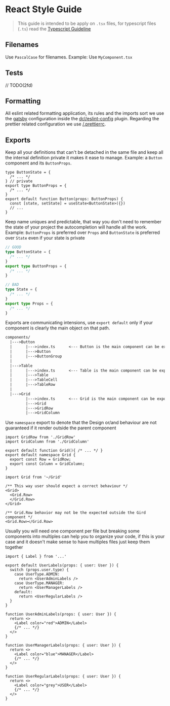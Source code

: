 
<Meta title="Guidelines/React" />

# React Style Guide

> This guide is intended to be apply on `.tsx` files, for typescript files (`.ts`) read the [Typescript Guideline](./?path=/docs/guidelines-typescript--docs)

## Filenames

Use `PascalCase` for filenames. Example: Use `MyComponent.tsx`

## Tests

// TODO(2fd)

## Formatting

All eslint related formatting application, its rules and the imports sort we use the [gatsby](https://github.com/decentraland/eslint-config/blob/main/gatsby.js) configuration inside the [dcl/eslint-config](https://github.com/decentraland/eslint-config) plugin.
Regarding the prettier related configuration we use [/.prettierrc](../../.prettierrc).

## Exports

Keep all your definitions that can't be detached in the same file and keep all the internal definition private it makes it ease to manage. Example: a `Button` component and its `ButtonProps`.

```tsx
type ButtonState = {
  /* ... */
} // private
export type ButtonProps = {
  /* ... */
}
export default function Button(props: ButtonProps) {
  const [state, setState] = useState<ButtonState>({})
  // ...
}
```

Keep name uniques and predictable, that way you don't need to remember the state of your project the autocompletion will handle all the work. Example: `ButtonProps` is preferred over `Props` and `ButtonState` is preferred over `State` even if your state is private

```ts
// GOOD
type ButtonState = {
  /* ... */
}
export type ButtonProps = {
  /* ... */
}
```

```ts
// BAD
type State = {
  /* ... */
}
export type Props = {
  /* ... */
}
```

Exports are communicating intensions, use `export default` only if your component is clearly the main object on that path.

```txt
components/
  |--->Button
  |      |--->index.ts      <--- Button is the main component can be exported as default
  |      |--->Button
  |      |--->ButtonGroup
  |
  |--->Table
  |      |--->index.ts      <--- Table is the main component can be exported as default
  |      |--->Table
  |      |--->TableCell
  |      |--->TableRow
  |
  |--->Grid
         |--->index.ts      <--- Grid is the main component can be exported as default
         |--->Grid
         |--->GridRow
         |--->GridColumn
```

Use `namespace` export to denote that the Design or/and behaviour are not guaranteed if it render outside the parent component

```tsx
import GridRow from './GridRow'
import GridColumn from './GridColumn'

export default function Grid(){ /* ... */ }
export default namespace Grid {
  export const Row = GridRow;
  export const Column = GridColumn;
}
```

```tsx
import Grid from '~/Grid'

/** This way user should expect a correct behaviour */
<Grid>
  <Grid.Row>
  </Grid.Row>
</Grid>

/** Grid.Row behavior may not be the expected outside the Gird component */
<Grid.Row></Grid.Row>
```

Usually you will need one component per file but breaking some components into multiples can help you to organize your code, if this is your case and it doesn't make sense to have multiples files just keep them together

```tsx
import { Label } from '...'

export default UserLabels(props: { user: User }) {
  switch (props.user.type) {
    case UserType.ADMIN:
      return <UserAdminLabels />
    case UserType.MANAGER:
      return <UserManagerLabels />
    default:
      return <UserRegularLabels />
  }
}

function UserAdminLabels(props: { user: User }) {
  return <>
    <Label color="red">ADMIN</Label>
    {/* ... */}
  </>
}

function UserManagerLabels(props: { user: User }) {
  return <>
    <Label color="blue">MANAGER</Label>
    {/* ... */}
  </>
}

function UserRegularLabels(props: { user: User }) {
  return <>
    <Label color="grey">USER</Label>
    {/* ... */}
  </>
}
```
